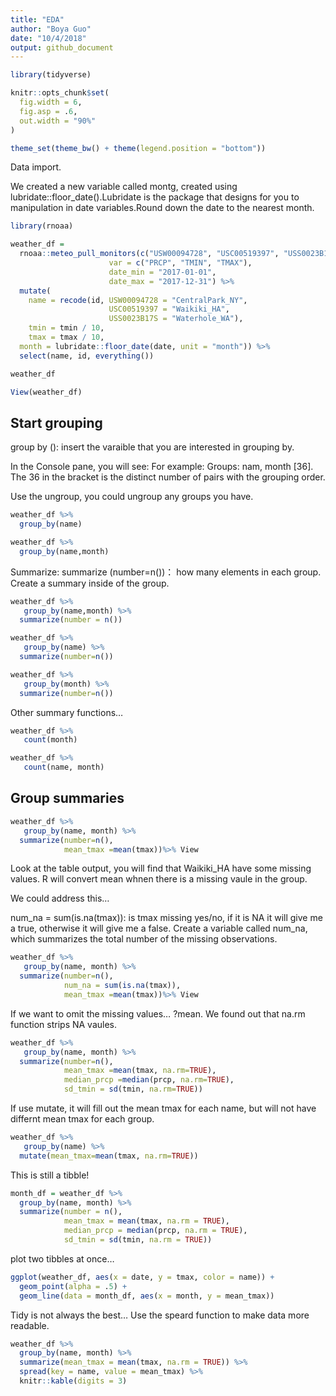```yaml
---
title: "EDA"
author: "Boya Guo"
date: "10/4/2018"
output: github_document
---
```


```r
library(tidyverse)
```

```r
knitr::opts_chunk$set(
  fig.width = 6,
  fig.asp = .6,
  out.width = "90%"
)

theme_set(theme_bw() + theme(legend.position = "bottom"))
```

Data import.

We created a new variable called montg, created using lubridate::floor_date().Lubridate is the package that designs for you to manipulation in date variables.Round down the date to the nearest month.   

```r
library(rnoaa)

weather_df = 
  rnoaa::meteo_pull_monitors(c("USW00094728", "USC00519397", "USS0023B17S"),
                      var = c("PRCP", "TMIN", "TMAX"), 
                      date_min = "2017-01-01",
                      date_max = "2017-12-31") %>%
  mutate(
    name = recode(id, USW00094728 = "CentralPark_NY", 
                      USC00519397 = "Waikiki_HA",
                      USS0023B17S = "Waterhole_WA"),
    tmin = tmin / 10,
    tmax = tmax / 10,
  month = lubridate::floor_date(date, unit = "month")) %>%
  select(name, id, everything())

weather_df

View(weather_df)
```

##  Start grouping 

group by (): insert the varaible that you are interested in grouping by. 

In the Console pane, you will see: For example: Groups: nam, month [36]. The 36 in the bracket is the distinct number of pairs with the grouping order. 

Use the ungroup, you could ungroup any groups you have.

```r
weather_df %>% 
  group_by(name)
```
```r
weather_df %>% 
  group_by(name,month)
```

Summarize:  summarize (number=n())： how many elements in each group. Create a summary inside of the group.

```r
weather_df %>% 
   group_by(name,month) %>%
  summarize(number = n())
```

```r
weather_df %>% 
   group_by(name) %>%
  summarize(number=n())
```

```r
weather_df %>% 
   group_by(month) %>%
  summarize(number=n())
```

Other summary functions...
  
```r
weather_df %>% 
   count(month) 
```
```r
weather_df %>% 
   count(name, month) 
```

## Group summaries 

```r
weather_df %>% 
   group_by(name, month) %>%
  summarize(number=n(),
            mean_tmax =mean(tmax))%>% View 
```
Look at the table output, you will find that Waikiki_HA have some missing values. R will convert mean whnen there is a missing vaule in the group.

We could address this...

num_na = sum(is.na(tmax)): is tmax missing yes/no, if it is NA it will give me a true, otherwise it will give me a false. Create a variable called num_na, which summarizes the total number of the missing observations.
 
```r
weather_df %>% 
   group_by(name, month) %>%
  summarize(number=n(),
            num_na = sum(is.na(tmax)),
            mean_tmax =mean(tmax))%>% View 
```

If we want to omit the missing values...
?mean. We found out that na.rm function strips NA vaules. 

```r
weather_df %>% 
   group_by(name, month) %>%
  summarize(number=n(),
            mean_tmax =mean(tmax, na.rm=TRUE),
            median_prcp =median(prcp, na.rm=TRUE),
            sd_tmin = sd(tmin, na.rm=TRUE))
```

If use mutate, it will fill out the mean tmax for each name, but will not have differnt mean tmax for each group.
```r
weather_df %>% 
   group_by(name) %>%
  mutate(mean_tmax=mean(tmax, na.rm=TRUE))
```

This is still a tibble! 

```r
month_df = weather_df %>% 
  group_by(name, month) %>% 
  summarize(number = n(),
            mean_tmax = mean(tmax, na.rm = TRUE),
            median_prcp = median(prcp, na.rm = TRUE),
            sd_tmin = sd(tmin, na.rm = TRUE)) 
```

plot two tibbles at once...
```r
ggplot(weather_df, aes(x = date, y = tmax, color = name)) + 
  geom_point(alpha = .5) + 
  geom_line(data = month_df, aes(x = month, y = mean_tmax))
```

Tidy is not always the best...
Use the speard function to make data more readable.

```r
weather_df %>% 
  group_by(name, month) %>% 
  summarize(mean_tmax = mean(tmax, na.rm = TRUE)) %>% 
  spread(key = name, value = mean_tmax) %>% 
  knitr::kable(digits = 3)
```

